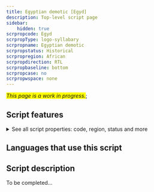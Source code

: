 ```yaml
---
title: Egyptian demotic [Egyd]
description: Top-level script page
sidebar:
    hidden: true
scrpropcode: Egyd
scrpropType: logo-syllabary
scrpropname: Egyptian demotic
scrpropstatus: Historical
scrpropregion: African
scrpropdirection: RTL
scrpropbaseline: bottom
scrpropcase: no
scrpropwspace: none
---
```


<span style='background-color:yellow'>_This page is a work in progress._</span>;


## Script features

<details>
<summary> See all script properties: code, region, status and more</summary>
<ScriptInfo />
</details>

## Languages that use this script

<WsList script='Egyd' wsMax='5' />

## Script description

To be completed...


